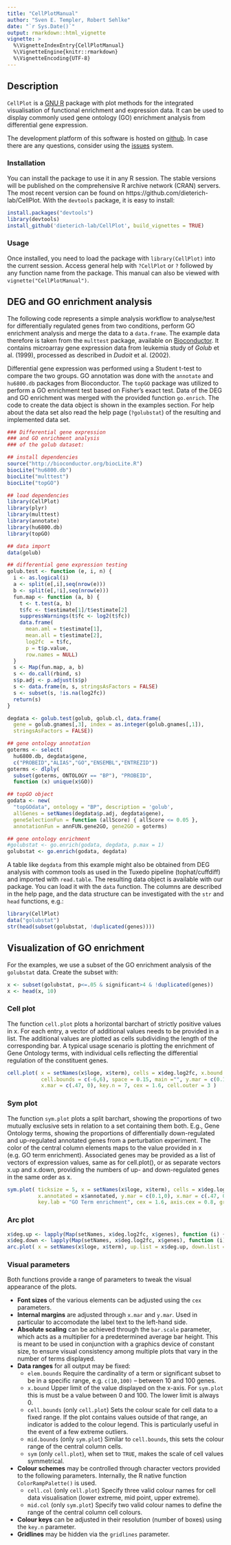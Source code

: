 ```yaml
---
title: "CellPlotManual"
author: "Sven E. Templer, Robert Sehlke"
date: "`r Sys.Date()`"
output: rmarkdown::html_vignette
vignette: >
  %\VignetteIndexEntry{CellPlotManual}
  %\VignetteEngine{knitr::rmarkdown}
  %\VignetteEncoding{UTF-8}
---
```


## Description

`CellPlot` is a [GNU R](http://r-project.org) package with plot methods for the integrated visualisation of functional enrichment and expression data. It can be used to display commonly used gene ontology (GO) enrichment analysis from differential gene expression.

The development platform of this software is hosted on [github](https://github.com/dieterich-lab/CellPlot). In case there are any questions, consider using the [issues](https://github.com/dieterich-lab/CellPlot/issues) system.

### Installation

You can install the package to use it in any R session. The stable versions will be published on the comprehensive R archive network (CRAN) servers. The most recent version can be found on https://github.com/dieterich-lab/CellPlot. With the `devtools` package, it is easy to install:

```r
install.packages("devtools")
library(devtools)
install_github('dieterich-lab/CellPlot', build_vignettes = TRUE)
```

### Usage

Once installed, you need to load the package with `library(CellPlot)` into the current session.
Access general help with `?CellPlot` or `?` followed by any function name from the package. 
This manual can also be viewed with `vignette("CellPlotManual")`.

## DEG and GO enrichment analysis

The following code represents a simple analysis workflow to analyse/test for differentially regulated genes 
from two conditions, perform GO enrichment analysis and merge the data to a `data.frame`. 
The example data therefore is taken from the `multtest` package, available on [Bioconductor](http://www.bioconductor.org/packages/release/bioc/html/multtest.html).
It contains microarray gene expression data from leukemia study of *Golub* et al. (1999), processed as described in *Dudoit* et al. (2002).

Differential gene expression was performed using a Student t-test to compare the two groups. 
GO annotation was done with the `annotate` and `hu6800.db` packages from Bioconductor. 
The `topGO` package was utilized to perform a GO enrichment test based on Fisher's exact test. 
Data of the DEG and GO enrichment was merged with the provided function `go.enrich`.
The code to create the data object is shown in the examples section. 
For help about the data set also read the help page (`?golubstat`) of the resulting and implemented data set.

```r
### Differential gene expression
### and GO enrichment analysis
### of the golub dataset:

## install dependencies
source("http://bioconductor.org/biocLite.R")
biocLite("hu6800.db")
biocLite("multtest")
biocLite("topGO")

## load dependencies
library(CellPlot)
library(plyr)
library(multtest)
library(annotate)
library(hu6800.db)
library(topGO)

## data import
data(golub)

## differential gene expression testing
golub.test <- function (e, i, n) {
  i <- as.logical(i)
  a <- split(e[,i],seq(nrow(e)))
  b <- split(e[,!i],seq(nrow(e)))
  fun.map <- function (a, b) {
    t <- t.test(a, b)
    t$fc <- t$estimate[1]/t$estimate[2]
    suppressWarnings(t$fc <- log2(t$fc))
    data.frame(
      mean.aml = t$estimate[1],
      mean.all = t$estimate[2],
      log2fc  = t$fc,
      p = t$p.value,
      row.names = NULL)
  }
  s <- Map(fun.map, a, b)
  s <- do.call(rbind, s)
  s$p.adj <- p.adjust(s$p)
  s <- data.frame(n, s, stringsAsFactors = FALSE)
  s <- subset(s, !is.na(log2fc))
  return(s)
}

degdata <- golub.test(golub, golub.cl, data.frame(
  gene = golub.gnames[,3], index = as.integer(golub.gnames[,1]),
  stringsAsFactors = FALSE))

## gene ontology annotation
goterms <- select(
  hu6800.db, degdata$gene,
  c("PROBEID","ALIAS","GO","ENSEMBL","ENTREZID"))
goterms <- dlply(
  subset(goterms, ONTOLOGY == "BP"), "PROBEID",
  function (x) unique(x$GO))

## topGO object
godata <- new(
  "topGOdata", ontology = "BP", description = 'golub',
  allGenes = setNames(degdata$p.adj, degdata$gene),
  geneSelectionFun = function (allScore) { allScore <= 0.05 },
  annotationFun = annFUN.gene2GO, gene2GO = goterms)

## gene ontology enrichment
#golubstat <- go.enrich(godata, degdata, p.max = 1)
golubstat <- go.enrich(godata, degdata)
```

A table like `degdata` from this example might also be obtained from DEG analysis with common tools 
as used in the Tuxedo pipeline (tophat/cuffdiff) and imported with `read.table`. 
The resulting data object is available with our package. You can load it with the `data` function.
The columns are described in the help page, and the data structure can be investigated with the `str` and `head` functions, e.g.:

```r
library(CellPlot)
data("golubstat")
str(head(subset(golubstat, !duplicated(genes))))
```

## Visualization of GO enrichment

For the examples, we use a subset of the GO enrichment analysis of the `golubstat` data. Create the subset with:

```r
x <- subset(golubstat, p<=.05 & significant>4 & !duplicated(genes))
x <- head(x, 10)
```

### Cell plot

The function `cell.plot` plots a horizontal barchart of strictly positive values in x. 
For each entry, a vector of additional values needs to be provided in a list. 
The additional values are plotted as cells subdividing the length of the corresponding bar. 
A typical usage scenario is plotting the enrichment of Gene Ontology terms, 
with individual cells reflecting the differential regulation of the constituent genes.

```r
cell.plot( x = setNames(x$loge, x$term), cells = x$deg.log2fc, x.bound = 2, 
           cell.bounds = c(-6,6), space = 0.15, main ="", y.mar = c(0.1,0), 
           x.mar = c(.47, 0), key.n = 7, cex = 1.6, cell.outer = 3 )
```

### Sym plot

The function `sym.plot` plots a split barchart, showing the proportions of 
two mutually exclusive sets in relation to a set containing them both. 
E.g., Gene Ontology terms, showing the proportions of differentially down-regulated 
and up-regulated annotated genes from a perturbation experiment. 
The color of the central column elements maps to the value provided in x (e.g. GO term enrichment). 
Associated genes may be provided as a list of vectors of expression values, 
same as for cell.plot(), or as separate vectors x.up and x.down, 
providing the numbers of up- and down-regulated genes in the same order as x.

```r
sym.plot( ticksize = 5, x = setNames(x$loge, x$term), cells = x$deg.log2fc, 
          x.annotated = x$annotated, y.mar = c(0.1,0), x.mar = c(.47, 0), key.n = 7, 
          key.lab = "GO Term enrichment", cex = 1.6, axis.cex = 0.8, group.cex = 0.7 )
```

### Arc plot

```r
x$deg.up <- lapply(Map(setNames, x$deg.log2fc, x$genes), function (i) { i[i>0] })
x$deg.down <- lapply(Map(setNames, x$deg.log2fc, x$genes), function (i) { i[i<0] })
arc.plot( x = setNames(x$loge, x$term), up.list = x$deg.up, down.list = x$deg.down, x.mar=c(1,0.5))
```

### Visual parameters

Both functions provide a range of parameters to tweak the visual appearance of the plots.

* **Font sizes** of the various elements can be adjusted using the `cex` parameters.
* **Internal margins** are adjusted through `x.mar` and `y.mar`. Used in particular to accomodate the label text to the left-hand side.
* **Absolute scaling** can be achieved through the `bar.scale` parameter, which acts as a multiplier for a predetermined average bar height. This is meant to be used in conjunction with a graphics device of constant size, to ensure visual consistency among multiple plots that vary in the number of terms displayed.
* **Data ranges** for all output may be fixed:
    * `elem.bounds` Require the cardinality of a term or significant subset to be in a specific range, e.g. `c(10,100)` -- between 10 and 100 genes.
    * `x.bound` Upper limit of the value displayed on the x-axis. For `sym.plot` this is must be a value between 0 and 100. The lower limit is always 0.
    * `cell.bounds` (only `cell.plot`) Sets the colour scale for cell data to a fixed range. If the plot contains values outside of that range, an indicator is added to the colour legend. This is particularly useful in the event of a few extreme outliers.
    * `mid.bounds` (only `sym.plot`) Similar to `cell.bounds`, this sets the colour range of the central column cells.
    * `sym` (only `cell.plot`), when set to `TRUE`, makes the scale of cell values symmetrical.
* **Colour schemes** may be controlled through character vectors provided to the following parameters. Internally, the R native function `ColorRampPalette()` is used.
    * `cell.col` (only `cell.plot`) Specify three valid colour names for cell data visualisation (lower extreme, mid point, upper extreme).
    * `mid.col` (only `sym.plot`) Specify two valid colour names to define the range of the central column cell colours. 
* **Colour keys** can be adjusted in their resolution (number of boxes) using the `key.n` parameter.
* **Gridlines** may be hidden via the `gridlines` parameter.

